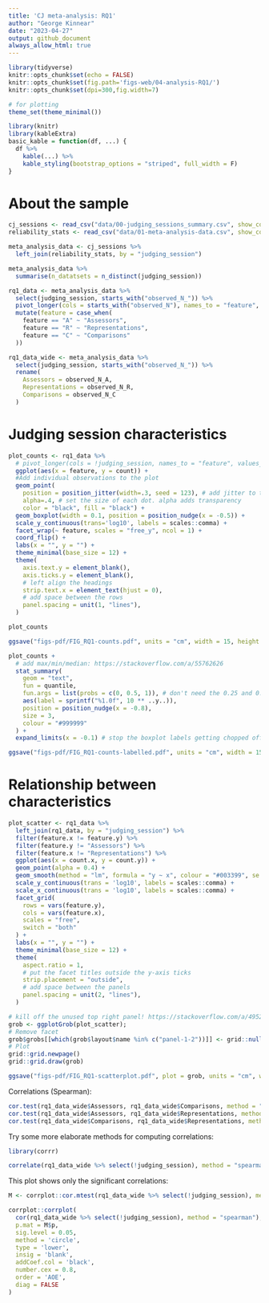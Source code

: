 ```yaml
---
title: 'CJ meta-analysis: RQ1'
author: "George Kinnear"
date: "2023-04-27"
output: github_document
always_allow_html: true
---
```


```r
library(tidyverse)
knitr::opts_chunk$set(echo = FALSE)
knitr::opts_chunk$set(fig.path='figs-web/04-analysis-RQ1/')
knitr::opts_chunk$set(dpi=300,fig.width=7)

# for plotting
theme_set(theme_minimal())

library(knitr)
library(kableExtra)
basic_kable = function(df, ...) {
  df %>% 
    kable(...) %>%
    kable_styling(bootstrap_options = "striped", full_width = F)
}
```

# About the sample

```r
cj_sessions <- read_csv("data/00-judging_sessions_summary.csv", show_col_types = FALSE)
reliability_stats <- read_csv("data/01-meta-analysis-data.csv", show_col_types = FALSE)

meta_analysis_data <- cj_sessions %>% 
  left_join(reliability_stats, by = "judging_session")

meta_analysis_data %>% 
  summarise(n_datatsets = n_distinct(judging_session))
```

```r
rq1_data <- meta_analysis_data %>%
  select(judging_session, starts_with("observed_N_")) %>%
  pivot_longer(cols = starts_with("observed_N"), names_to = "feature", values_to = "count", names_prefix = "observed_N_") %>%
  mutate(feature = case_when(
    feature == "A" ~ "Assessors",
    feature == "R" ~ "Representations",
    feature == "C" ~ "Comparisons"
  ))

rq1_data_wide <- meta_analysis_data %>%
  select(judging_session, starts_with("observed_N_")) %>%
  rename(
    Assessors = observed_N_A,
    Representations = observed_N_R,
    Comparisons = observed_N_C
  )
```


# Judging session characteristics

```r
plot_counts <- rq1_data %>% 
  # pivot_longer(cols = !judging_session, names_to = "feature", values_to = "count") %>% 
  ggplot(aes(x = feature, y = count)) +
  #Add individual observations to the plot
  geom_point(
    position = position_jitter(width=.3, seed = 123), # add jitter to the observations, using seed so it's reproducible
    alpha=.4, # set the size of each dot. alpha adds transparency
    color = "black", fill = "black") +
  geom_boxplot(width = 0.1, position = position_nudge(x = -0.5)) +
  scale_y_continuous(trans='log10', labels = scales::comma) +
  facet_wrap(~ feature, scales = "free_y", ncol = 1) + 
  coord_flip() +
  labs(x = "", y = "") +
  theme_minimal(base_size = 12) +
  theme(
    axis.text.y = element_blank(),
    axis.ticks.y = element_blank(),
    # left align the headings
    strip.text.x = element_text(hjust = 0),
    # add space between the rows
    panel.spacing = unit(1, "lines"),
  )

plot_counts

ggsave("figs-pdf/FIG_RQ1-counts.pdf", units = "cm", width = 15, height = 9)

plot_counts +
  # add max/min/median: https://stackoverflow.com/a/55762626
  stat_summary(
    geom = "text",
    fun = quantile,
    fun.args = list(probs = c(0, 0.5, 1)), # don't need the 0.25 and 0.75!
    aes(label = sprintf("%1.0f", 10 ** ..y..)),
    position = position_nudge(x = -0.8),
    size = 3,
    colour = "#999999"
  ) +
  expand_limits(x = -0.1) # stop the boxplot labels getting chopped off

ggsave("figs-pdf/FIG_RQ1-counts-labelled.pdf", units = "cm", width = 15, height = 9)

```


# Relationship between characteristics

```r
plot_scatter <- rq1_data %>%
  left_join(rq1_data, by = "judging_session") %>%
  filter(feature.x != feature.y) %>%
  filter(feature.y != "Assessors") %>%
  filter(feature.x != "Representations") %>%
  ggplot(aes(x = count.x, y = count.y)) +
  geom_point(alpha = 0.4) +
  geom_smooth(method = "lm", formula = "y ~ x", colour = "#003399", se = FALSE) +
  scale_y_continuous(trans = 'log10', labels = scales::comma) +
  scale_x_continuous(trans = 'log10', labels = scales::comma) +
  facet_grid(
    rows = vars(feature.y),
    cols = vars(feature.x),
    scales = "free",
    switch = "both"
  ) +
  labs(x = "", y = "") +
  theme_minimal(base_size = 12) +
  theme(
    aspect.ratio = 1,
    # put the facet titles outside the y-axis ticks
    strip.placement = "outside",
    # add space between the panels
    panel.spacing = unit(2, "lines"),
  )

# kill off the unused top right panel! https://stackoverflow.com/a/49525552
grob <- ggplotGrob(plot_scatter);
# Remove facet
grob$grobs[[which(grob$layout$name %in% c("panel-1-2"))]] <- grid::nullGrob();
# Plot
grid::grid.newpage()
grid::grid.draw(grob)

ggsave("figs-pdf/FIG_RQ1-scatterplot.pdf", plot = grob, units = "cm", width = 14, height = 14)
```

Correlations (Spearman):

```r
cor.test(rq1_data_wide$Assessors, rq1_data_wide$Comparisons, method = "spearman")
cor.test(rq1_data_wide$Assessors, rq1_data_wide$Representations, method = "spearman")
cor.test(rq1_data_wide$Comparisons, rq1_data_wide$Representations, method = "spearman")
```

Try some more elaborate methods for computing correlations:

```r
library(corrr)

correlate(rq1_data_wide %>% select(!judging_session), method = "spearman") %>% basic_kable()
```
This plot shows only the significant correlations:

```r
M <- corrplot::cor.mtest(rq1_data_wide %>% select(!judging_session), method = "spearman")

corrplot::corrplot(
  cor(rq1_data_wide %>% select(!judging_session), method = "spearman"),
  p.mat = M$p,
  sig.level = 0.05,
  method = 'circle',
  type = 'lower',
  insig = 'blank',
  addCoef.col = 'black',
  number.cex = 0.8,
  order = 'AOE',
  diag = FALSE
)
```



